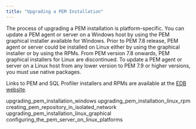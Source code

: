 ```yaml
---
title: "Upgrading a PEM Installation"
---
```


<div id="upgrading_pem_installation" class="registered_link"></div>


The process of upgrading a PEM installation is platform-specific. You can update a PEM agent or server on a Windows host by using the PEM graphical installer available for Windows. Prior to PEM 7.8 release, PEM agent or server could be installed on Linux either by using the graphical installer or by using the RPMs. From PEM version 7.8 onwards, PEM graphical installers for Linux are discontinued. To update a PEM agent or server on a Linux host from any lower version to PEM 7.9 or higher versions, you must use native packages.

Links to PEM and SQL Profiler installers and RPMs are available at the [EDB website](https://www.enterprisedb.com/downloads/edb-postgres-enterprise-manager).

<div class="toctree">

upgrading\_pem\_installation\_windows upgrading\_pem\_installation\_linux\_rpm creating\_pem\_repository\_in\_isolated\_network upgrading\_pem\_installation\_linux\_graphical configuring\_the\_pem\_server\_on\_linux\_platforms

</div>
